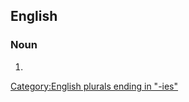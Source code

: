 ==English==

===Noun===
{{head|en|noun form}}

# {{plural of|affectivity|lang=en}}

[[Category:English plurals ending in "-ies"]]